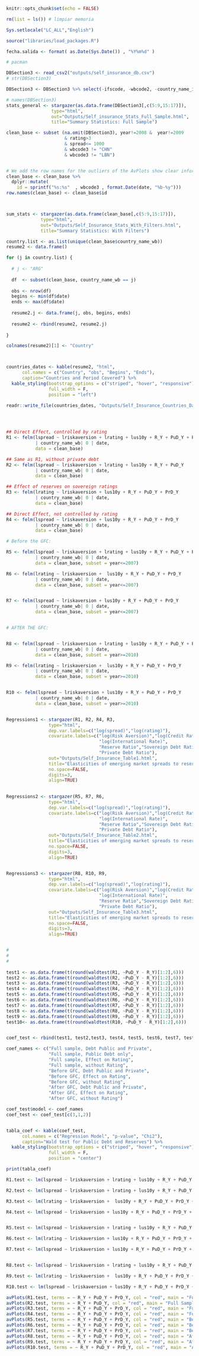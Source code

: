 
```r
knitr::opts_chunk$set(echo = FALSE)

rm(list = ls()) # limpiar memoria

Sys.setlocale("LC_ALL","English")

source("libraries/load_packages.R")

fecha.salida <- format( as.Date(Sys.Date()) , "%Y%m%d" )

# pacman

```




```r


DBSection3 <- read_csv2("outputs/self_insurance_db.csv")
# str(DBSection3)

DBSection3 <- DBSection3 %>% select(-ifscode, -wbcode2, -country_name_ifs)


```



```r


# names(DBSection3)
stats_general <- stargazer(as.data.frame(DBSection3[,c(5:9,15:17)]),
                 type="html",
                 out="Outputs/Self_insurance_Stats_Full_Sample.html",
                 title="Summary Statistics: Full Sample")


```




```r

clean_base <- subset (na.omit(DBSection3), year!=2008 &  year!=2009 
                      & rating>3
                      & spread<= 1000
                      & wbcode3 != "CHN"
                      & wbcode3 != "LBN")


# We add the row names for the outliers of the AvPlots show clear information
clean_base <- clean_base %>%
  dplyr::mutate(
    id = sprintf("%s:%s"  , wbcode3 , format.Date(date, "%b-%y")))
row.names(clean_base) <- clean_base$id  



sum_stats <- stargazer(as.data.frame(clean_base[,c(5:9,15:17)]),
             type="html",
             out="Outputs/Self_Insurance_Stats_With_Filters.html",
             title="Summary Statistics: With Filters")

```




```r



country.list <- as.list(unique(clean_base$country_name_wb))
resume2 <- data.frame()

for (j in country.list) {
  
  # j <- "ARG"
  
  df  <- subset(clean_base, country_name_wb == j)
  
  obs <- nrow(df)
  begins <- min(df$date)
  ends <- max(df$date)
  
  resume2.j <- data.frame(j, obs, begins, ends)
  
  resume2 <- rbind(resume2, resume2.j)
  
}

colnames(resume2)[1] <- "Country"



countries_dates <- kable(resume2, "html",
      col.names = c("Country", "obs", "Begins", "Ends"),
      caption="Countries and Period Covered") %>%
  kable_styling(bootstrap_options = c("striped", "hover", "responsive"),
                full_width = F,
                position = "left")

readr::write_file(countries_dates, "Outputs/Self_Insurance_Countries_Dates.html")
  




```




```r



## Direct Effect, controlled by rating
R1 <- felm(lspread ~ lriskaversion + lrating + lus10y + R_Y + PuD_Y + PrD_Y
           | country_name_wb| 0 | date,
           data = clean_base)

## Same as R1, without private debt
R2 <- felm(lspread ~ lriskaversion + lrating + lus10y + R_Y + PuD_Y 
           | country_name_wb| 0 | date,
           data = clean_base)

## Effect of reserves on sovereign ratings
R3 <- felm(lrating ~ lriskaversion + lus10y + R_Y + PuD_Y + PrD_Y
           | country_name_wb| 0 | date,
           data = clean_base)

## Direct Effect, not controlled by rating
R4 <- felm(lspread ~ lriskaversion + lus10y + R_Y + PuD_Y + PrD_Y
           | country_name_wb| 0 | date,
           data = clean_base)


```


```r

# Before the GFC:

R5 <- felm(lspread ~ lriskaversion + lrating + lus10y + R_Y + PuD_Y + PrD_Y
           | country_name_wb| 0 | date,
           data = clean_base, subset = year<=2007)

R6 <- felm(lrating ~ lriskaversion +  lus10y + R_Y + PuD_Y + PrD_Y
           | country_name_wb| 0 | date,
           data = clean_base, subset = year<=2007)


R7 <- felm(lspread ~ lriskaversion + lus10y + R_Y + PuD_Y + PrD_Y
           | country_name_wb| 0 | date,
           data = clean_base, subset = year<=2007)



```


```r


# AFTER THE GFC:


R8 <- felm(lspread ~ lriskaversion + lrating + lus10y + R_Y + PuD_Y + PrD_Y
           | country_name_wb| 0 | date,
           data = clean_base, subset = year>=2010)

R9 <- felm(lrating ~ lriskaversion +  lus10y + R_Y + PuD_Y + PrD_Y
           | country_name_wb| 0 | date,
           data = clean_base, subset = year>=2010)


R10 <- felm(lspread ~ lriskaversion + lus10y + R_Y + PuD_Y + PrD_Y
           | country_name_wb| 0 | date,
           data = clean_base, subset = year>=2010)



```


```r


Regressions1 <- stargazer(R1, R2, R4, R3,
                type="html",
                dep.var.labels=c("log(spread)","log(rating)"),
                covariate.labels=c("log(Risk Aversion)","log(Credit Rating)",
                                   "log(International Rate)",
                                   "Reserve Ratio","Sovereign Debt Ratio",
                                   "Private Debt Ratio"),
                out="Outputs/Self_Insurance_Table1.html",
                title="Elasticities of emerging market spreads to reserves and debt stocks: full sample",
                no.space=FALSE,
                digits=3,
                align=TRUE)
      


```


```r


Regressions2 <- stargazer(R5, R7, R6,
                type="html",
                dep.var.labels=c("log(spread)","log(rating)"),
                covariate.labels=c("log(Risk Aversion)","log(Credit Rating)",
                                   "log(International Rate)",
                                   "Reserve Ratio","Sovereign Debt Ratio",
                                   "Private Debt Ratio"),
                out="Outputs/Self_Insurance_Table2.html",
                title="Elasticities of emerging market spreads to reserves and debt stocks: Before International Financial Crisis",
                no.space=FALSE,
                digits=3,
                align=TRUE)



```


```r


Regressions3 <- stargazer(R8, R10, R9,
                type="html",
                dep.var.labels=c("log(spread)","log(rating)"),
                covariate.labels=c("log(Risk Aversion)","log(Credit Rating)",
                                   "log(International Rate)",
                                   "Reserve Ratio","Sovereign Debt Ratio",
                                   "Private Debt Ratio"),
                out="Outputs/Self_Insurance_Table3.html",
                title="Elasticities of emerging market spreads to reserves and debt stocks: After International Financial Crisis",
                no.space=FALSE,
                digits=3,
                align=TRUE)



```


```r

# 
# 
#   
  
test1 <- as.data.frame(t(round(waldtest(R1, ~PuD_Y - R_Y)[1:2],6)))
test2 <- as.data.frame(t(round(waldtest(R2, ~PuD_Y - R_Y)[1:2],6)))
test3 <- as.data.frame(t(round(waldtest(R3, ~PuD_Y - R_Y)[1:2],6)))
test4 <- as.data.frame(t(round(waldtest(R4, ~PuD_Y - R_Y)[1:2],6)))
test5 <- as.data.frame(t(round(waldtest(R5, ~PuD_Y - R_Y)[1:2],6)))
test6 <- as.data.frame(t(round(waldtest(R6, ~PuD_Y - R_Y)[1:2],6)))
test7 <- as.data.frame(t(round(waldtest(R7, ~PuD_Y - R_Y)[1:2],6)))
test8 <- as.data.frame(t(round(waldtest(R8, ~PuD_Y - R_Y)[1:2],6)))
test9 <- as.data.frame(t(round(waldtest(R9, ~PuD_Y - R_Y)[1:2],6)))
test10<- as.data.frame(t(round(waldtest(R10, ~PuD_Y - R_Y)[1:2],6)))


coef_test <- rbind(test1, test2,test3, test4, test5, test6, test7, test8,test9, test10)

coef_names <- c("Full sample, Debt Public and Private",
                "Full sample, Public Debt only",
                "Full sample, Effect on Rating",
                "Full sample, without Rating",
                "Before GFC, Debt Public and Private",
                "Before GFC, Effect on Rating",
                "Before GFC, without Rating",
                "After GFC, Debt Public and Private",
                "After GFC, Effect on Rating",
                "After GFC, without Rating")

coef_test$model <- coef_names
coef_test <- coef_test[c(3,1,2)]


tabla_coef <- kable(coef_test,
      col.names = c("Regression Model", "p-value", "Chi2"),
      caption="Wald test for Public Debt and Reserves") %>%
  kable_styling(bootstrap_options = c("striped", "hover", "responsive"),
                full_width = F,
                position = "center")

print(tabla_coef)

```





```r


R1.test <- lm(lspread ~ lriskaversion + lrating + lus10y + R_Y + PuD_Y + PrD_Y + country_name_wb, data = clean_base)

R2.test <- lm(lspread ~ lriskaversion + lrating + lus10y + R_Y + PuD_Y + country_name_wb , data = clean_base)

R3.test <- lm(lrating ~ lriskaversion +  lus10y + R_Y + PuD_Y + PrD_Y + country_name_wb , data = clean_base)

R4.test <- lm(lspread ~ lriskaversion + lus10y + R_Y + PuD_Y + PrD_Y + country_name_wb , data = clean_base)


R5.test <- lm(lspread ~ lriskaversion + lrating + lus10y + R_Y + PuD_Y + PrD_Y + country_name_wb , data = clean_base, subset = year<=2007)

R6.test <- lm(lrating ~ lriskaversion + lus10y + R_Y + PuD_Y + PrD_Y +  country_name_wb , data = clean_base, subset = year<=2007)

R7.test <- lm(lspread ~ lriskaversion + lus10y + R_Y + PuD_Y + PrD_Y + country_name_wb , data = clean_base, subset = year<=2007)


R8.test <- lm(lspread ~ lriskaversion + lrating + lus10y + R_Y + PuD_Y + PrD_Y + country_name_wb , data = clean_base, subset = year>=2010)

R9.test <- lm(lrating ~ lriskaversion +  lus10y + R_Y + PuD_Y + PrD_Y + country_name_wb, data = clean_base, subset = year>=2010)

R10.test <- lm(lspread ~ lriskaversion + lus10y + R_Y + PuD_Y + PrD_Y + country_name_wb , data = clean_base, subset = year>=2010)

avPlots(R1.test, terms = ~ R_Y + PuD_Y + PrD_Y, col = "red", main = "Full Sample, Debt private and public")
avPlots(R2.test, terms = ~ R_Y + PuD_Y, col = "red", main = "Full Sample, public debt only")
avPlots(R3.test, terms = ~ R_Y + PuD_Y + PrD_Y, col = "red", main = "Full sample, Effect on Rating")
avPlots(R4.test, terms = ~ R_Y + PuD_Y + PrD_Y, col = "red", main = "Full sample, without Rating")
avPlots(R5.test, terms = ~ R_Y + PuD_Y + PrD_Y, col = "red", main = "Before IFC, Debt Public and Private")
avPlots(R6.test, terms = ~ R_Y + PuD_Y + PrD_Y, col = "red", main = "Before IFC, Effect on Rating")
avPlots(R7.test, terms = ~ R_Y + PuD_Y + PrD_Y, col = "red", main = "Before IFC, without Rating")
avPlots(R8.test, terms = ~ R_Y + PuD_Y + PrD_Y, col = "red", main = "After IFC, Debt Public and Private")
avPlots(R9.test, terms = ~ R_Y + PuD_Y + PrD_Y, col = "red", main = "After IFC, Effect on Rating")
avPlots(R10.test, terms = ~ R_Y + PuD_Y + PrD_Y, col = "red", main = "After IFC, without Rating")





```




